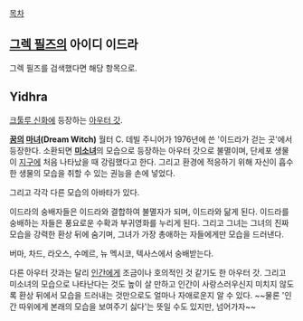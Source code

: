 [[목차]]
== [[그렉 필즈]]의 아이디 이드라 ==
그렉 필즈를 검색했다면 해당 항목으로.

== '''Yidhra''' ==
[[크툴루 신화]]에 등장하는 [[아우터 갓]].

'''[[꿈]]의 [[마녀]](Dream Witch)'''
월터 C. 데빌 주니어가 1976년에 쓴 '이드라가 걷는 곳'에서 등장한다. 소환되면 '''[[미소녀]]'''의 모습으로 등장하는 아우터 갓으로 불멸이며, 단세포 생물이 [[지구]]에 처음 나타났을 때 강림했다고 한다. 그리고 환경에 적응하기 위해 자신이 흡수한 생물의 모습을 취할 수 있는 권능을 손에 넣었다.

그리고 각각 다른 모습의 아바타가 있다. 

이드라의 숭배자들은 이드라와 결합하여 불멸자가 되며, 이드라와 닮게 된다. 이드라를 숭배하는 자들은 풍요로운 수확과 부귀영화를 누리게 된다. 그리고 그녀는 그녀의 진짜 모습을 강력한 환상 뒤에 숨기며, 그녀가 가장 총애하는 자들에게만 모습을 드러낸다.

버마, 차드, 라오스, 수메르, 뉴 멕시코, 텍사스에서 숭배받는다.

다른 아우터 갓과는 달리 [[인간]]에게 조금이나 호의적인 것 같기도 한 아우터 갓. 그리고 미소녀의 모습으로 나타난다는 것도 높이 살 만하고 인간이 사랑스러우신지 미치지 않도록 환상 뒤에서 모습을 드러내는 것만으로도 얼마나 자애로운지 알 수 있다. ~~물론 '인간 따위에게 본래의 모습을 보여주기 싫다'는 뜻일 수도 있지만, 넘어가자~~
